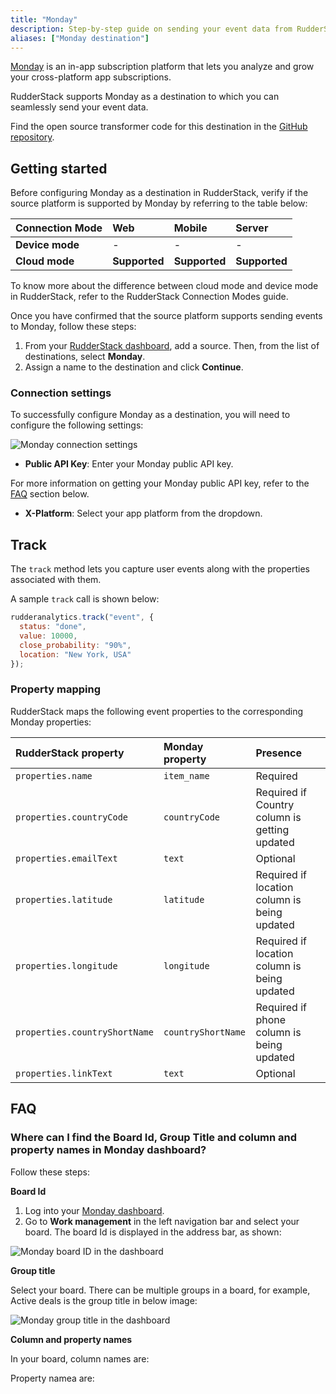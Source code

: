 ```yaml
---
title: "Monday"
description: Step-by-step guide on sending your event data from RudderStack to Monday.
aliases: ["Monday destination"]
---
```


[Monday](https://monday.com/) is an in-app subscription platform that lets you analyze and grow your cross-platform app subscriptions.

RudderStack supports Monday as a destination to which you can seamlessly send your event data.

<div class="infoBlock">
Find the open source transformer code for this destination in the <a href="https://github.com/rudderlabs/rudder-transformer/tree/master/v0/destinations/revenue_cat">GitHub repository</a>.
</div>

## Getting started

Before configuring Monday as a destination in RudderStack, verify if the source platform is supported by Monday by referring to the table below:

| **Connection Mode** | **Web** | **Mobile** | **Server** |
| :--- | :--- | :--- | :--- |
| **Device mode** | - | - | - |
| **Cloud mode** | **Supported**  | **Supported** | **Supported** |

<div class="infoBlock">
To know more about the difference between cloud mode and device mode in RudderStack, refer to the <Link to="/destinations/rudderstack-connection-modes/">RudderStack Connection Modes</Link> guide.
</div>

Once you have confirmed that the source platform supports sending events to Monday, follow these steps:

1. From your [RudderStack dashboard](https://app.rudderstack.com/), add a source. Then, from the list of destinations, select **Monday**.
2. Assign a name to the destination and click **Continue**.

### Connection settings

To successfully configure Monday as a destination, you will need to configure the following settings:

<img src="../../assets/event-stream-destinations/monday-connection-settings.png" alt="Monday connection settings"/>

- **Public API Key**: Enter your Monday public API key.

<div class="infoBlock">
For more information on getting your Monday public API key, refer to the <a href="#faq">FAQ</a> section below.
</div>

- **X-Platform**: Select your app platform from the dropdown.


## Track

The <Link to="/event-spec/standard-events/track">`track`</Link> method lets you capture user events along with the properties associated with them.

A sample `track` call is shown below:

```javascript
rudderanalytics.track("event", {
  status: "done",
  value: 10000,
  close_probability: "90%",
  location: "New York, USA"
});
```

### Property mapping

RudderStack maps the following event properties to the corresponding Monday properties:

| RudderStack property | Monday property | Presence |
| :-----| :------| :-------|
| `properties.name` | `item_name` | Required |
| `properties.countryCode` | `countryCode` | Required if Country column is getting updated |
| `properties.emailText` | `text`  | Optional |
| `properties.latitude` | `latitude`  | Required if location column is being updated |
| `properties.longitude` | `longitude`  | Required if location column is being updated |
| `properties.countryShortName` | `countryShortName`  | Required if phone column is being updated |
| `properties.linkText` | `text`  | Optional |

## FAQ

### Where can I find the Board Id, Group Title and column and property names in Monday dashboard?

Follow these steps:

**Board Id**

1. Log into your [Monday dashboard](https://auth.monday.com/auth/login_monday).
2. Go to **Work management** in the left navigation bar and select your board. The board Id is displayed in the address bar, as shown:

<img src="../../assets/event-stream-destinations/monday-board_id.png" alt="Monday board ID in the dashboard"/>


**Group title**

Select your board. There can be multiple groups in a board, for example, Active deals is the group title in below image:

<img src="../../assets/event-stream-destinations/monday-group-title.png" alt="Monday group title in the dashboard"/>

**Column and property names**

In your board, column names are:

Property namea are: